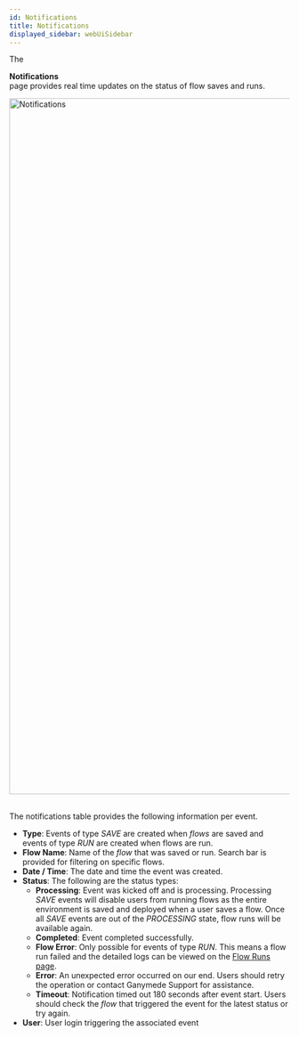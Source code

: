 ```yaml
---
id: Notifications
title: Notifications
displayed_sidebar: webUiSidebar
---
```



The <div className="button purple_button"><NotificationOutlined /> **Notifications**</div> page provides real time updates on the status of flow saves and runs. 

<img width="1251" alt="Notifications" src="https://user-images.githubusercontent.com/46538575/225718938-816b2bd0-90ff-43e1-9b64-5cf46ce76250.png"/>
<br />
<br />

The notifications table provides the following information per event.

- **Type**: Events of type _SAVE_ are created when _flows_ are saved and events of type _RUN_ are created when flows are run.
- **Flow Name**: Name of the _flow_ that was saved or run. Search bar is provided for filtering on specific flows.
- **Date / Time**: The date and time the event was created.
- **Status**: The following are the status types:
    - **Processing**: Event was kicked off and is processing. Processing _SAVE_ events will disable users from running flows as the entire environment is saved and deployed when a user saves a flow. Once all _SAVE_ events are out of the _PROCESSING_ state, flow runs will be available again.
    - **Completed**: Event completed successfully. 
    - **Flow Error**: Only possible for events of type _RUN_. This means a flow run failed and the detailed logs can be viewed on the [Flow Runs page](FlowRuns.mdx).
    - **Error**: An unexpected error occurred on our end. Users should retry the operation or contact Ganymede Support for assistance.
    - **Timeout**: Notification timed out 180 seconds after event start.  Users should check the _flow_ that triggered the event for the latest status or try again.
- **User**: User login triggering the associated event



